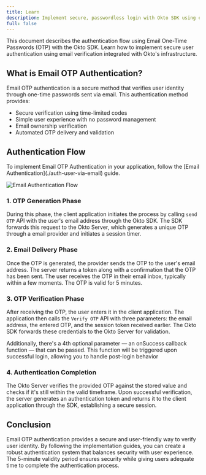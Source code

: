 ```yaml
---
title: Learn 
description: Implement secure, passwordless login with Okto SDK using email-based OTPs. Learn session handling, token verification, and automated OTP delivery.
full: false
---
```



<AIMarkdownComponent isIndex={false} />

This document describes the authentication flow using Email One-Time Passwords (OTP) with the Okto SDK. Learn how to implement secure user authentication using email verification integrated with Okto's infrastructure.

## What is Email OTP Authentication?

Email OTP authentication is a secure method that verifies user identity through one-time passwords sent via email. This authentication method provides:
- Secure verification using time-limited codes
- Simple user experience with no password management
- Email ownership verification
- Automated OTP delivery and validation

## Authentication Flow

<Callout title="Note" type="info">
To implement Email OTP Authentication in your application, follow the [Email Authentication](./auth-user-via-email) guide.
</Callout>

![Email Authentication Flow](/images/email-auth-sequence-diagram.png)

### 1. OTP Generation Phase

During this phase, the client application initiates the process by calling `send OTP` API with the user's email address through the Okto SDK. The SDK forwards this request to the Okto Server, which generates a unique OTP through a email provider and initiates a session timer.

### 2. Email Delivery Phase

Once the OTP is generated, the provider sends the OTP to the user's email address. The server returns a token along with a confirmation that the OTP has been sent. The user receives the OTP in their email inbox, typically within a few moments. The OTP is valid for 5 minutes.

### 3. OTP Verification Phase

After receiving the OTP, the user enters it in the client application. The application then calls the `Verify OTP` API with three parameters: the email address, the entered OTP, and the session token received earlier. The Okto SDK forwards these credentials to the Okto Server for validation.

Additionally, there's a 4th optional parameter — an onSuccess callback function — that can be passed. This function will be triggered upon successful login, allowing you to handle post-login behavior

### 4. Authentication Completion

The Okto Server verifies the provided OTP against the stored value and checks if it's still within the valid timeframe. Upon successful verification, the server generates an authentication token and returns it to the client application through the SDK, establishing a secure session.

## Conclusion

Email OTP authentication provides a secure and user-friendly way to verify user identity. By following the implementation guides, you can create a robust authentication system that balances security with user experience. The 5-minute validity period ensures security while giving users adequate time to complete the authentication process.